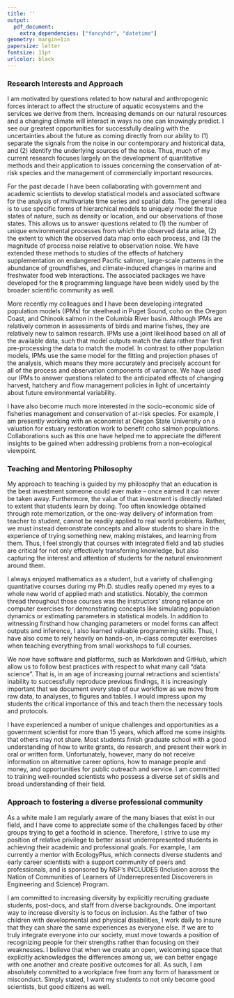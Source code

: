 ```yaml
---
title: ''
output: 
  pdf_document:
    extra_dependencies: ["fancyhdr", "datetime"]
geometry: margin=1in
papersize: letter
fontsize: 11pt
urlcolor: black
---
```


\pagestyle{fancy}
\fancyhead[LO,LE]{MD Scheuerell}
\fancyhead[CO,CE]{}
\fancyhead[RO,RE]{Academic overview}
\fancyfoot[LO,LE]{}
\fancyfoot[CO,CE]{\thepage}
\fancyfoot[RO,RE]{}

### Research Interests and Approach

\vspace{-10pt}

I am motivated by questions related to how natural and anthropogenic forces interact to affect the structure of aquatic ecosystems and the services we derive from them. Increasing demands on our natural resources and a changing climate will interact in ways no one can knowingly predict. I see our greatest opportunities for successfully dealing with the uncertainties about the future as coming directly from our ability to (1) separate the signals from the noise in our contemporary and historical data, and (2) identify the underlying sources of the noise. Thus, much of my current research focuses largely on the development of quantitative methods and their application to issues concerning the conservation of at-risk species and the management of commercially important resources.

For the past decade I have been collaborating with government and academic scientists to develop statistical models and associated software for the analysis of multivariate time series and spatial data. The general idea is to use specific forms of hierarchical models to uniquely model the true states of nature, such as density or location, and our observations of those states. This allows us to answer questions related to (1) the number of unique environmental processes from which the observed data arise, (2) the extent to which the observed data map onto each process, and (3) the magnitude of process noise relative to observation noise. We have extended these methods to studies of the effects of hatchery supplementation on endangered Pacific salmon, large-scale patterns in the abundance of groundfishes, and climate-induced changes in marine and freshwater food web interactions. The associated packages we have developed for the __`R`__ programming language have been widely used by the broader scientific community as well.

More recently my colleagues and I have been developing integrated population models (IPMs) for steelhead in Puget Sound, coho on the Oregon Coast, and Chinook salmon in the Columbia River basin. Although IPMs are relatively common in assessments of birds and marine fishes, they are relatively new to salmon research. IPMs use a joint likelihood based on all of the available data, such that model outputs match the data rather than first pre-processing the data to match the model. In contrast to other population models, IPMs use the same model for the fitting and projection phases of the analysis, which means they more accurately and precisely account for all of the process and observation components of variance. We have used our IPMs to answer questions related to the anticipated effects of changing harvest, hatchery and flow management policies in light of uncertainty about future environmental variability.

I have also become much more interested in the socio-economic side of fisheries management and conservation of at-risk species. For example, I am presently working with an economist at Oregon State University on a valuation for estuary restoration work to benefit coho salmon populations. Collaborations such as this one have helped me to appreciate the different insights to be gained when addressing problems from a non-ecological viewpoint.

\vspace{-10pt}

### Teaching and Mentoring Philosophy

\vspace{-10pt}

My approach to teaching is guided by my philosophy that an education is the best investment someone could ever make – once earned it can never be taken away. Furthermore, the value of that investment is directly related to extent that students learn by doing. Too often knowledge obtained through rote memorization, or the one-way delivery of information from teacher to student, cannot be readily applied to real world problems. Rather, we must instead demonstrate concepts and allow students to share in the experience of trying something new, making mistakes, and learning from them. Thus, I feel strongly that courses with integrated field and lab studies are critical for not only effectively transferring knowledge, but also capturing the interest and attention of students for the natural environment around them.

I always enjoyed mathematics as a student, but a variety of challenging quantitative courses during my Ph.D. studies really opened my eyes to a whole new world of applied math and statistics. Notably, the common thread throughout those courses was the instructors’ strong reliance on computer exercises for demonstrating concepts like simulating population dynamics or estimating parameters in statistical models. In addition to witnessing firsthand how changing parameters or model forms can affect outputs and inference, I also learned valuable programming skills. Thus, I have also come to rely heavily on hands-on, in-class computer exercises when teaching everything from small workshops to full courses.

We now have software and platforms, such as Markdown and GitHub, which allow us to follow best practices with respect to what many call “data science”. That is, in an age of increasing journal retractions and scientists’ inability to successfully reproduce previous findings, it is increasingly important that we document every step of our workflow as we move from raw data, to analyses, to figures and tables. I would impress upon my students the critical importance of this and teach them the necessary tools and protocols.

I have experienced a number of unique challenges and opportunities as a government scientist for more than 15 years, which afford me some insights that others may not share. Most students finish graduate school with a good understanding of how to write grants, do research, and present their work in oral or written form. Unfortunately, however, many do not receive information on alternative career options, how to manage people and money, and opportunities for public outreach and service. I am committed to training well-rounded scientists who possess a diverse set of skills and broad understanding of their field.

\vspace{-10pt}

### Approach to fostering a diverse professional community

\vspace{-10pt}

As a white male I am regularly aware of the many biases that exist in our field, and I have come to appreciate some of the challenges faced by other groups trying to get a foothold in science. Therefore, I strive to use my position of relative privilege to better assist underrepresented students in achieving their academic and professional goals. For example, I am currently a mentor with EcologyPlus, which connects diverse students and early career scientists with a support community of peers and professionals, and is sponsored by NSF’s INCLUDES (Inclusion across the Nation of Communities of Learners of Underrepresented Discoverers in Engineering and Science) Program.

I am committed to increasing diversity by explicitly recruiting graduate students, post-docs, and staff from diverse backgrounds. One important way to increase diversity is to focus on inclusion. As the father of two children with developmental and physical disabilities, I work daily to insure that they can share the same experiences as everyone else. If we are to truly integrate everyone into our society, must move towards a position of recognizing people for their strengths rather than focusing on their weaknesses. I believe that when we create an open, welcoming space that explicitly acknowledges the differences among us, we can better engage with one another and create positive outcomes for all. As such, I am absolutely committed to a workplace free from any form of harassment or misconduct. Simply stated, I want my students to not only become good scientists, but good citizens as well.
